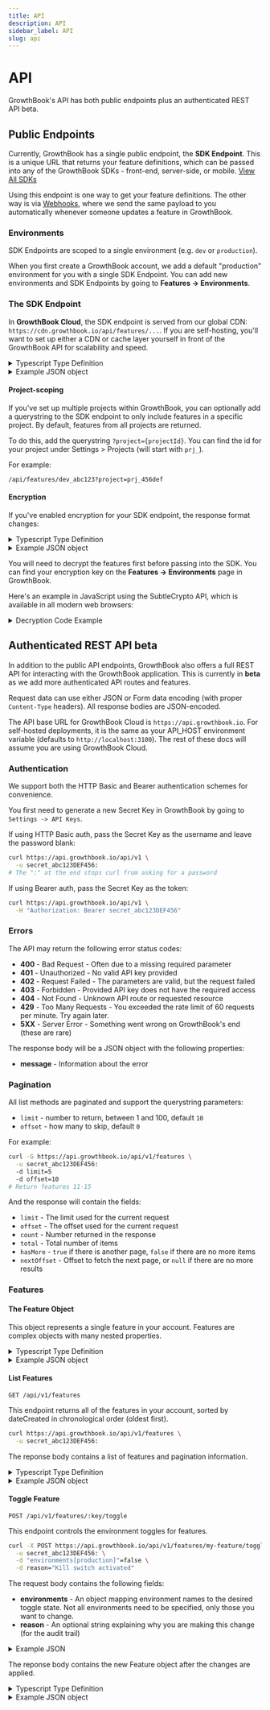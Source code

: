```yaml
---
title: API
description: API
sidebar_label: API
slug: api
---
```



# API

GrowthBook's API has both public endpoints plus an authenticated REST API <Pill>beta</Pill>.

## Public Endpoints

Currently, GrowthBook has a single public endpoint, the **SDK Endpoint**. This is a unique URL that returns your feature definitions, which can be passed into any of the GrowthBook SDKs - front-end, server-side, or mobile. [View All SDKs](/lib)

Using this endpoint is one way to get your feature definitions. The other way is via [Webhooks](/app/webhooks), where we send the same payload to you automatically whenever someone updates a feature in GrowthBook.

### Environments

SDK Endpoints are scoped to a single environment (e.g. `dev` or `production`).

When you first create a GrowthBook account, we add a default "production" environment for you with a single SDK Endpoint. You can add new environments and SDK Endpoints by going to **Features -> Environments**.

### The SDK Endpoint

In **GrowthBook Cloud**, the SDK endpoint is served from our global CDN: `https://cdn.growthbook.io/api/features/...`. If you are self-hosting, you'll want to set up either a CDN or cache layer yourself in front of the GrowthBook API for scalability and speed.

<details className="mb-3">
<summary className="cursor-pointer">Typescript Type Definition</summary>

```ts
interface SDKEndpointResponse {
  status: 200;
  features: {
    [key: string]: FeatureDefinition
  }
}

interface FeatureDefinition {
  defaultValue: any;
  rules?: FeatureDefinitionRule[];
}

interface FeatureDefinitionRule {
  force?: any;
  weights?: number[];
  variations?: any[];
  hashAttribute?: string;
  namespace?: [string, number, number];
  key?: string;
  coverage?: number;
  condition?: any;
}
```

</details>

<details className="mb-3">
<summary className="cursor-pointer">Example JSON object</summary>

```json
{
  "status": 200,
  "features": {
    "feature-key": {
      "defaultValue": true
    },
    "another-feature": {
      "defaultValue": "blue",
      "rules": [
        {
          "condition": {
            "browser": "firefox"
          },
          "force": "green"
        }
      ]
    }
  }
}
```

</details>

#### Project-scoping

If you've set up multiple projects within GrowthBook, you can optionally add a querystring to the SDK endpoint to only include features in a specific project. By default, features from all projects are returned.

To do this, add the querystring `?project={projectId}`. You can find the id for your project under Settings > Projects (will start with `prj_`).

For example:

```
/api/features/dev_abc123?project=prj_456def
```

#### Encryption

If you've enabled encryption for your SDK endpoint, the response format changes:

<details className="mb-3">
<summary className="cursor-pointer">Typescript Type Definition</summary>

```ts
interface SDKEncryptedEndpointResponse {
  status: 200;
  encryptedFeatures: string;
}
```

</details>

<details className="mb-3">
<summary className="cursor-pointer">Example JSON object</summary>

```json
{
  "status": 200,
  "encryptedFeatures": "abcdef123456GHIJKL0987654321..."
}
```

</details>

You will need to decrypt the features first before passing into the SDK. You can find your encryption key on the **Features -> Environments** page in GrowthBook.

Here's an example in JavaScript using the SubtleCrypto API, which is available in all modern web browsers:

<details>
<summary className="cursor-pointer">Decryption Code Example</summary>

```js
async function decrypt(encryptedText) {
  const GB_ENCRYPTION_KEY = "MY_ENCRYPTION_KEY"; // <-- Set your encryption key here
  const base64ToBuf = (b) => Uint8Array.from(atob(b), (c) => c.charCodeAt(0));
  const key = await window.crypto.subtle.importKey(
    "raw", base64ToBuf(GB_ENCRYPTION_KEY),
    { name: "AES-CBC", length: 128 }, true, ["encrypt", "decrypt"]
  );
  const [iv, cipherText] = encryptedText.split(".");
  const plainTextBuffer = await window.crypto.subtle
    .decrypt({name: "AES-CBC", iv: base64ToBuf(iv)}, key, base64ToBuf(cipherText));
  return new TextDecoder().decode(plainTextBuffer);
}

// Decrypting gives you a JSON-encoded string
const featuresStr = await decrypt(encryptedFeatures);

// Turn it into a JSON object
const features = JSON.parse(featuresStr);
```

</details>

## Authenticated REST API <Pill>beta</Pill>

In addition to the public API endpoints, GrowthBook also offers a full REST API for interacting with the GrowthBook application. This is currently in **beta** as we add more authenticated API routes and features.

Request data can use either JSON or Form data encoding (with proper `Content-Type` headers). All response bodies are JSON-encoded.

The API base URL for GrowthBook Cloud is `https://api.growthbook.io`. For self-hosted deployments, it is the same as your API_HOST environment variable (defaults to `http://localhost:3100`). The rest of these docs will assume you are using GrowthBook Cloud.

### Authentication

We support both the HTTP Basic and Bearer authentication schemes for convenience.

You first need to generate a new Secret Key in GrowthBook by going to `Settings -> API Keys`.

If using HTTP Basic auth, pass the Secret Key as the username and leave the password blank:

```bash
curl https://api.growthbook.io/api/v1 \
  -u secret_abc123DEF456:
# The ":" at the end stops curl from asking for a password
```

If using Bearer auth, pass the Secret Key as the token:

```bash
curl https://api.growthbook.io/api/v1 \
  -H "Authorization: Bearer secret_abc123DEF456"
```

### Errors

The API may return the following error status codes:

- **400** - Bad Request - Often due to a missing required parameter
- **401** - Unauthorized - No valid API key provided
- **402** - Request Failed - The parameters are valid, but the request failed
- **403** - Forbidden - Provided API key does not have the required access
- **404** - Not Found - Unknown API route or requested resource
- **429** - Too Many Requests - You exceeded the rate limit of 60 requests per minute. Try again later.
- **5XX** - Server Error - Something went wrong on GrowthBook's end (these are rare)

The response body will be a JSON object with the following properties:

- **message** - Information about the error

### Pagination

All list methods are paginated and support the querystring parameters:

- `limit` - number to return, between 1 and 100, default `10`
- `offset` - how many to skip, default `0`

For example:

```bash
curl -G https://api.growthbook.io/api/v1/features \
  -u secret_abc123DEF456:
  -d limit=5
  -d offset=10
# Return features 11-15
```

And the response will contain the fields:

- `limit` - The limit used for the current request
- `offset` - The offset used for the current request
- `count` - Number returned in the response
- `total` - Total number of items
- `hasMore` - `true` if there is another page, `false` if there are no more items
- `nextOffset` - Offset to fetch the next page, or `null` if there are no more results

### Features

#### The Feature Object

This object represents a single feature in your account. Features are complex objects with many nested properties.

<details className="mb-3">
<summary className="cursor-pointer">Typescript Type Definition</summary>

```ts
interface Feature {
  id: string;
  archived: boolean;
  description: string;
  owner: string;
  project: string;
  dateCreated: string;
  dateUpdated: string;
  valueType: "boolean" | "number" | "string" | "json";
  defaultValue: string;
  tags: string[];
  environments: {
    [key: string]: FeatureEnvironment;
  };
  revision: {
    version: number;
    comment: string;
    date: string;
    publishedBy: string;
  };
}

interface FeatureEnvironment {
  enabled: boolean;
  defaultValue: string;
  rules: FeatureRule[];
  definition: FeatureDefinition | null;
  draft: null | {
    enabled: boolean;
    defaultValue: string;
    rules: FeatureRule[];
    definition: FeatureDefinition | null;
  };
}

type FeatureRule = ForceRule | RolloutRule | ExperimentRule;

interface ForceRule {
  type: "force";
  description: string;
  condition?: string;
  id: string;
  enabled?: boolean;
  value: string;
}

interface RolloutRule {
  type: "rollout";
  description: string;
  condition?: string;
  id: string;
  enabled?: boolean;
  value: string;
  coverage: number;
  hashAttribute: string;
}

interface ExperimentRule {
  type: "experiment";
  description: string;
  condition?: string;
  id: string;
  enabled?: boolean;
  trackingKey: string;
  hashAttribute: string;
  namespace?: {
    enabled: boolean;
    name: string;
    range: [number, number];
  };
  coverage?: number;
  values: {
    value: string;
    weight: number;
    name?: string;
  }[];
}

// This is the same format returned from the SDK Endpoints
interface FeatureDefinition {
  defaultValue: any;
  rules?: FeatureDefinitionRule[];
}
interface FeatureDefinitionRule {
  force?: any;
  weights?: number[];
  variations?: any[];
  hashAttribute?: string;
  namespace?: [string, number, number];
  key?: string;
  coverage?: number;
  condition?: any;
}
```

</details>

<details>
<summary className="cursor-pointer">Example JSON object</summary>

```json
{
  "id": "my-test-feature",
  "description": "My test feature!!!",
  "archived": false,
  "dateCreated": "2022-10-18T21:19:58.288Z",
  "dateUpdated": "2022-10-18T21:42:29.835Z",
  "defaultValue": "false",
  "environments": {
    "production": {
      "defaultValue": "false",
      "enabled": true,
      "rules": [
        {
          "type": "force",
          "description": "Turn on for admins",
          "id": "fr_75x7w5jn14l9eqd7g7",
          "value": "true",
          "enabled": true,
          "condition": "{\"admin\":true}"
        }
      ],
      "draft": null,
      "definition": {
        "defaultValue": false,
        "rules": [
          {
            "condition": {
              "admin": true
            },
            "force": true
          }
        ]
      }
    }
  },
  "owner": "John Smith",
  "project": "",
  "tags": ["cool-features"],
  "valueType": "boolean",
  "revision": {
    "comment": "",
    "date": "2022-10-18T21:22:10.379Z",
    "publishedBy": "test@example.com",
    "version": 2
  }
}
```

</details>

#### List Features

`GET /api/v1/features`

This endpoint returns all of the features in your account, sorted by dateCreated in chronological order (oldest first).

```bash
curl https://api.growthbook.io/api/v1/features \
  -u secret_abc123DEF456:
```

The reponse body contains a list of features and pagination information.

<details className="mb-3">
<summary className="cursor-pointer">Typescript Type Definition</summary>

```ts
interface ListFeaturesResponse {
  features: Feature[];
  // Pagination info
  limit: number;
  offset: number;
  count: number;
  total: number;
  hasMore: boolean;
  nextOffset: number;
}
```

</details>

<details className="mb-8">
<summary className="cursor-pointer">Example JSON object</summary>

```json
{
  "features": [
    {
      "id": "my-test-feature",
      "description": "My test feature!!!",
      "archived": false,
      "dateCreated": "2022-10-18T21:19:58.288Z",
      "dateUpdated": "2022-10-18T21:42:29.835Z",
      "defaultValue": "false",
      "environments": {
        "production": {
          "defaultValue": "false",
          "enabled": true,
          "rules": [],
          "draft": null,
          "definition": {
            "defaultValue": false
          }
        }
      },
      "owner": "John Smith",
      "project": "",
      "tags": ["cool-features"],
      "valueType": "boolean",
      "revision": {
        "comment": "",
        "date": "2022-10-18T21:22:10.379Z",
        "publishedBy": "test@example.com",
        "version": 2
      }
    }
  ],
  "limit": 1,
  "offset": 0,
  "count": 1,
  "total": 20,
  "hasMore": true,
  "nextOffset": 1
}
```

</details>

#### Toggle Feature

`POST /api/v1/features/:key/toggle`

This endpoint controls the environment toggles for features.

```bash
curl -X POST https://api.growthbook.io/api/v1/features/my-feature/toggle \
  -u secret_abc123DEF456: \
  -d "environments[production]"=false \
  -d reason="Kill switch activated"
```

The request body contains the following fields:

- **environments** - An object mapping environment names to the desired toggle state. Not all environments need to be specified, only those you want to change.
- **reason** - An optional string explaining why you are making this change (for the audit trail)

<details className="mb-3">
<summary className="cursor-pointer">Example JSON</summary>

```json
{
  "environments": {
    "dev": true,
    "production": false
  },
  "reason": "Kill switch activated"
}
```

</details>

The reponse body contains the new Feature object after the changes are applied.

<details className="mb-3">
<summary className="cursor-pointer">Typescript Type Definition</summary>

```ts
interface ToggleFeaturesResponse {
  feature: Feature;
}
```

</details>

<details className="mb-8">
<summary className="cursor-pointer">Example JSON object</summary>

```json
{
  "feature": {
    "id": "my-test-feature",
    "description": "My test feature!!!",
    "archived": false,
    "dateCreated": "2022-10-18T21:19:58.288Z",
    "dateUpdated": "2022-10-18T21:42:29.835Z",
    "defaultValue": "false",
    "environments": {
      "production": {
        "defaultValue": "false",
        "enabled": false,
        "rules": [],
        "draft": null,
        "definition": {
          "defaultValue": false
        }
      }
    }
  }
}
```

</details>
